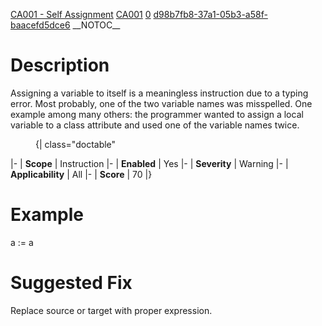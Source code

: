[[Property:title|CA001 - Self Assignment]]
[[Property:link_title|CA001]]
[[Property:weight|0]]
[[Property:uuid|d98b7fb8-37a1-05b3-a58f-baacefd5dce6]]
__NOTOC__
=Description=
Assigning a variable to itself is a meaningless instruction due to a typing error. Most probably, one of the two variable names was misspelled. One example among many others: the programmer wanted to assign a local variable to a class attribute and used one of the variable names twice.
:{| class="doctable"
|-
| '''Scope'''
| Instruction
|-
| '''Enabled'''
| Yes
|-
| '''Severity'''
| Warning
|-
| '''Applicability'''
| All
|-
| '''Score'''
|  70
|}

=Example=
<e>a := a
</e>

=Suggested Fix=
Replace source or target with proper expression.

{{SeeAlso | [[CA071 - Self-comparison]]}}

